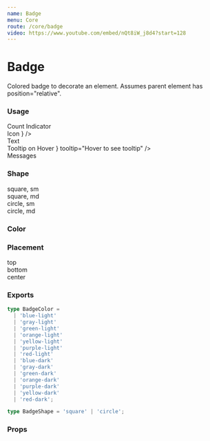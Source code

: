 ```yaml
---
name: Badge
menu: Core
route: /core/badge
video: https://www.youtube.com/embed/nQt8iW_j8d4?start=128
---
```



# Badge

Colored badge to decorate an element. Assumes parent element has position="relative".

### Usage

<Playground>
  <div className="ml-3 flex flex-col">
    <div className="mb-5 mr-5 flex flex-row items-start gap-6">
      <div className="relative">
        <PillTag className="mr-4">Count Indicator</PillTag>
        <Badge color="purple-light" shape="square" count={0} />
      </div>
      <div className="relative">
        <PillTag className="mr-4">Icon</PillTag>
        <Badge
          color="blue-light"
          position="bottom"
          shape="square"
          size="md"
          icon={<ThumbsUpIcon className="m-auto" width={16} />}
        />
      </div>
      <div className="relative">
        <PillTag className="mr-4">Text</PillTag>
        <Badge color="red-light" shape="square" label="New" />
      </div>
    </div>
    <div className="mr-4 flex flex-row items-start gap-6">
      <div className="relative">
        <PillTag className="mr-4">Tooltip on Hover</PillTag>
        <Badge
          color="green-light"
          shape="square"
          size="md"
          icon={<AlarmIcon className="m-0" width={16} />}
          tooltip="Hover to see tooltip"
        />
      </div>
      <div className="relative">
        <UserIcon className="mr-2" width={24} />
        <Badge color="red" />
      </div>
      <div className="relative">
        <span className="mr-4 text-lg font-medium">Messages</span>
        <Badge color="red" position="center" />
      </div>
    </div>
  </div>
</Playground>

### Shape

<Playground>
  <div className="ml-3 flex flex-col">
    <div className="mr-5 flex flex-row items-start gap-6">
      <div className="relative">
        <PillTag className="mr-1">square, sm</PillTag>
        <Badge color="blue" shape="square" />
      </div>
      <div className="relative">
        <PillTag className="mr-4">square, md</PillTag>
        <Badge color="blue" shape="square" size="md" />
      </div>
      <div className="relative">
        <PillTag className="mr-1">circle, sm</PillTag>
        <Badge color="blue" />
      </div>
      <div className="relative">
        <PillTag className="mr-4">circle, md</PillTag>
        <Badge color="blue" size="md" />
      </div>
    </div>
  </div>
</Playground>

### Color

<Playground>
  <div className="ml-3">
    <div className="mr-5 flex h-4 flex-row items-start gap-6">
      <div className="relative w-28">
        <Badge color="gray-light" position="center" label="gray-light" />
      </div>
      <div className="relative w-28">
        <Badge color="red-light" position="center" label="red-light" />
      </div>
      <div className="relative w-28">
        <Badge color="orange-light" position="center" label="orange-light" />
      </div>
      <div className="relative w-28">
        <Badge color="green-light" position="center" label="green-light" />
      </div>
      <div className="relative w-28">
        <Badge color="blue-light" position="center" label="blue-light" />
      </div>
      <div className="relative w-28">
        <Badge color="purple-light" position="center" label="purple-light" />
      </div>
    </div>
    <div className="mr-5 mt-4 flex h-4 flex-row items-start gap-6">
      <div className="relative w-28">
        <Badge color="gray-dark" position="center" label="gray-dark" />
      </div>
      <div className="relative w-28">
        <Badge color="red-dark" position="center" label="red-dark" />
      </div>
      <div className="relative w-28">
        <Badge color="orange-dark" position="center" label="orange-dark" />
      </div>
      <div className="relative w-28">
        <Badge color="green-dark" position="center" label="green-dark" />
      </div>
      <div className="relative w-28">
        <Badge color="blue-dark" position="center" label="blue-dark" />
      </div>
      <div className="relative w-28">
        <Badge color="purple-dark" position="center" label="purple-dark" />
      </div>
    </div>
  </div>
</Playground>

### Placement

<Playground>
  <div className="ml-3 flex flex-col">
    <div className="mr-5 flex flex-row items-start gap-6">
      <div className="relative">
        <span className="mr-4">top</span>
        <Badge color="red" count={100} />
      </div>
      <div className="relative">
        <span className="mr-4">bottom</span>
        <Badge color="red" position="bottom" count={12} />
      </div>
      <div className="relative">
        <span className="mr-6">center</span>
        <Badge color="red" position="center" count={12} />
      </div>
    </div>
  </div>
</Playground>

### Exports

```ts
type BadgeColor =
  | 'blue-light'
  | 'gray-light'
  | 'green-light'
  | 'orange-light'
  | 'yellow-light'
  | 'purple-light'
  | 'red-light'
  | 'blue-dark'
  | 'gray-dark'
  | 'green-dark'
  | 'orange-dark'
  | 'purple-dark'
  | 'yellow-dark'
  | 'red-dark';

type BadgeShape = 'square' | 'circle';
```

### Props

<Props of={Badge} />
